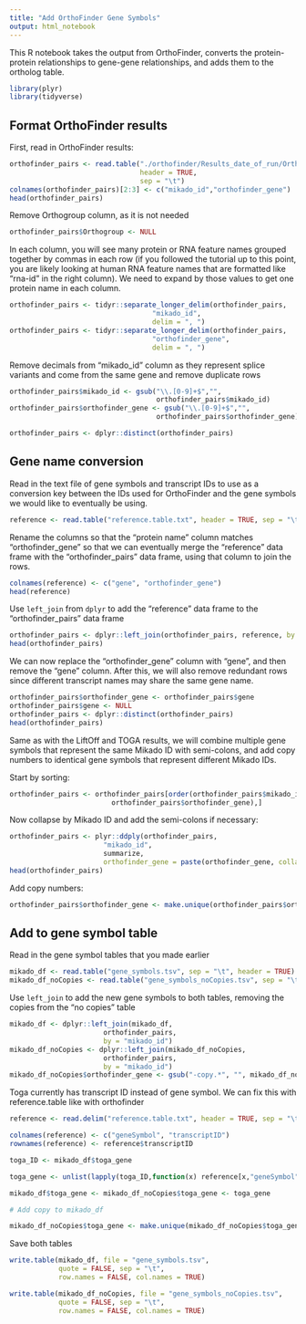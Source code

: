 ```yaml
---
title: "Add OrthoFinder Gene Symbols"
output: html_notebook
---
```


This R notebook takes the output from OrthoFinder, converts the protein-protein relationships to gene-gene relationships, and adds them to the ortholog table.

```r
library(plyr)
library(tidyverse)
```

## Format OrthoFinder results

First, read in OrthoFinder results:

```r
orthofinder_pairs <- read.table("./orthofinder/Results_date_of_run/Orthologues/Orthologues_target_proteins/target_proteins__v__reference_proteins.tsv",
                                header = TRUE,
                                sep = "\t")
colnames(orthofinder_pairs)[2:3] <- c("mikado_id","orthofinder_gene")
head(orthofinder_pairs)
```

Remove Orthogroup column, as it is not needed

```r
orthofinder_pairs$Orthogroup <- NULL
```

In each column, you will see many protein or RNA feature names grouped together by commas in each row (if you followed the tutorial up to this point, you are likely looking at human RNA feature names that are formatted like "rna-id" in the right column). We need to expand by those values to get one protein name in each column.

```r
orthofinder_pairs <- tidyr::separate_longer_delim(orthofinder_pairs, 
                                   "mikado_id", 
                                   delim = ", ")
orthofinder_pairs <- tidyr::separate_longer_delim(orthofinder_pairs, 
                                   "orthofinder_gene", 
                                   delim = ", ")
```

Remove decimals from "mikado_id" column as they represent splice variants and come from the same gene and remove duplicate rows

```r
orthofinder_pairs$mikado_id <- gsub("\\.[0-9]+$","",
                                    orthofinder_pairs$mikado_id)
orthofinder_pairs$orthofinder_gene <- gsub("\\.[0-9]+$","",
                                    orthofinder_pairs$orthofinder_gene) # added as we had runs where ".1" (or whatever transcript number) was maintained

orthofinder_pairs <- dplyr::distinct(orthofinder_pairs)
```

## Gene name conversion

Read in the text file of gene symbols and transcript IDs to use as a conversion key between the IDs used for OrthoFinder and the gene symbols we would like to eventually be using.

```r
reference <- read.table("reference.table.txt", header = TRUE, sep = "\t")
```

Rename the columns so that the "protein name" column matches "orthofinder_gene" so that we can eventually merge the "reference" data frame with the "orthofinder_pairs" data frame, using that column to join the rows.

```r
colnames(reference) <- c("gene", "orthofinder_gene")
head(reference)
```

Use `left_join` from `dplyr` to add the "reference" data frame to the "orthofinder_pairs" data frame

```r
orthofinder_pairs <- dplyr::left_join(orthofinder_pairs, reference, by = "orthofinder_gene")
head(orthofinder_pairs)
```

We can now replace the "orthofinder_gene" column with "gene", and then remove the "gene" column. After this, we will also remove redundant rows since different transcript names may share the same gene name.

```r
orthofinder_pairs$orthofinder_gene <- orthofinder_pairs$gene
orthofinder_pairs$gene <- NULL
orthofinder_pairs <- dplyr::distinct(orthofinder_pairs)
head(orthofinder_pairs)
```

Same as with the LiftOff and TOGA results, we will combine multiple gene symbols that represent the same Mikado ID with semi-colons, and add copy numbers to identical gene symbols that represent different Mikado IDs.

Start by sorting:

```r
orthofinder_pairs <- orthofinder_pairs[order(orthofinder_pairs$mikado_id,
                         orthofinder_pairs$orthofinder_gene),]
```

Now collapse by Mikado ID and add the semi-colons if necessary:

```r
orthofinder_pairs <- plyr::ddply(orthofinder_pairs,
                       "mikado_id",
                       summarize,
                       orthofinder_gene = paste(orthofinder_gene, collapse = ";"))
head(orthofinder_pairs)
```

Add copy numbers:

```r
orthofinder_pairs$orthofinder_gene <- make.unique(orthofinder_pairs$orthofinder_gene, sep = "-copy")
```

## Add to gene symbol table

Read in the gene symbol tables that you made earlier

```r
mikado_df <- read.table("gene_symbols.tsv", sep = "\t", header = TRUE)
mikado_df_noCopies <- read.table("gene_symbols_noCopies.tsv", sep = "\t", header = TRUE)
```

Use `left_join` to add the new gene symbols to both tables, removing the copies from the "no copies" table

```r
mikado_df <- dplyr::left_join(mikado_df,
                       orthofinder_pairs,
                       by = "mikado_id")
mikado_df_noCopies <- dplyr::left_join(mikado_df_noCopies,
                       orthofinder_pairs,
                       by = "mikado_id")
mikado_df_noCopies$orthofinder_gene <- gsub("-copy.*", "", mikado_df_noCopies$orthofinder_gene)
```

Toga currently has transcript ID instead of gene symbol. We can fix this with reference.table like with orthofinder

```r
reference <- read.delim("reference.table.txt", header = TRUE, sep = "\t")

colnames(reference) <- c("geneSymbol", "transcriptID")
rownames(reference) <- reference$transcriptID

toga_ID <- mikado_df$toga_gene

toga_gene <- unlist(lapply(toga_ID,function(x) reference[x,"geneSymbol"]))

mikado_df$toga_gene <- mikado_df_noCopies$toga_gene <- toga_gene

# Add copy to mikado_df

mikado_df_noCopies$toga_gene <- make.unique(mikado_df_noCopies$toga_gene, sep = "-copy")

```

Save both tables

```r
write.table(mikado_df, file = "gene_symbols.tsv",
            quote = FALSE, sep = "\t",
            row.names = FALSE, col.names = TRUE)

write.table(mikado_df_noCopies, file = "gene_symbols_noCopies.tsv",
            quote = FALSE, sep = "\t",
            row.names = FALSE, col.names = TRUE)
```





